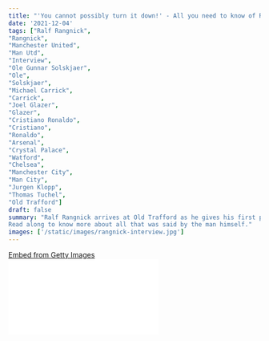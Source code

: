 ```yaml
---
title: "'You cannot possibly turn it down!' - All you need to know of Ralf Rangnick's first interview as the interim manager of Manchester United"
date: '2021-12-04'
tags: ["Ralf Rangnick",
"Rangnick",
"Manchester United",
"Man Utd",
"Interview",
"Ole Gunnar Solskjaer",
"Ole",
"Solskjaer",
"Michael Carrick",
"Carrick",
"Joel Glazer",
"Glazer",
"Cristiano Ronaldo",
"Cristiano",
"Ronaldo",
"Arsenal",
"Crystal Palace",
"Watford",
"Chelsea",
"Manchester City",
"Man City",
"Jurgen Klopp",
"Thomas Tuchel",
"Old Trafford"]
draft: false
summary: "Ralf Rangnick arrives at Old Trafford as he gives his first press conference ahead of Manchester United's Premier League clash against Crystal Palace. 
Read along to know more about all that was said by the man himself."
images: ['/static/images/rangnick-interview.jpg']
---
```


<div
  className="getty embed image"
  style={{
    backgroundColor: '#fff',
    display: 'inline-block',
    fontFamily: 'Roboto, sans-serif',
    color: '#a7a7a7',
    fontSize: '11px',
    width: '100%',
    maxWidth: '594px',
    float: 'left',
    marginRight: '20px',
    marginBottom: '20px',
  }}
>
  <div style={{ padding: 0, margin: 0, textAlign: 'left' }}>
    <a
      href="http://www.gettyimages.in/detail/1356930757"
      target="_blank"
      style={{
        color: '#a7a7a7',
        textDecoration: 'none',
        fontWeight: 'normal !important',
        border: 'none',
        display: 'inline-block',
      }}
    >
      Embed from Getty Images
    </a>
  </div>
  <div
    style={{
      overflow: 'hidden',
      position: 'relative',
      height: 0,
      padding: '60.942764% 0 0 0',
      width: '100%',
    }}
  >
    <iframe
      src="//embed.gettyimages.com/embed/1356930757?et=JlAP23lQTeN0z6Pn3YcPaA&tld=in&sig=cra9d6KawglKGI3rUaGP1v3xZHaBhWi0jOVNn_F30Bo=&caption=true&ver=1"
      scrolling="no"
      frameBorder={0}
      width={594}
      height={362}
      style={{
        display: 'inline-block',
        position: 'absolute',
        top: 0,
        left: 0,
        width: '100%',
        height: '100%',
        margin: 0,
      }}
    />
  </div>
</div>

Ralf Rangnick has been appointed by the Man Utd board to take charge of the first team squad temporarily as he looks set to begin a new chapter after Ole Gunnar Solskjaer left the club last month. The German is set to be in the dugout for six months before moving into a consultancy (or in his own words, as an "advisor") role for two years.

Last night, Micheal Carrick took charge of Manchester United's game against Arsenal for the last time as he left the club after 15 long years as a player and as an assistant. He has admitted that it was completely his decision to go separate ways.

Rangnick was in attendance last night at Old Trafford where he oversaw Cristiano Ronaldo and co took all three points against Arsenal in a game which was a thriller of its own.

The German godfather had his first press conference on Friday morning and here are the key takeaways.

He was humble and he greeted and thanked the reporters who came along for his press conference at 9am UK time.

## Questions:

### 1. Chelsea came to you about a year ago for your services as an interim manager, what can you achieve in 6 months with Manchester United? What's your vision for the club?

_"When Chelsea came (in February 2020), they gave me the opportunity to work as an interim manager for 4 months without any option to work in the (slightly) long term. Here I have 6.5 months and as you may all know, we have agreed on a two year advisory role. In the end, if a club like Man Utd contacts you for such a role, you cannot possibly turn it down."_

### 2. Did you look at last night (game vs Arsenal) and think that you can change things within the team?

_"Well, obviously I have watched the latest games. I watched the games against Watford and Chelsea when I didn't know that the club would contact me later. Out of interest, I watched the games against Liverpool and Man City. I'm well aware and acquainted with what's happening here in the club and in the Premiership._

_It's obvious that the team has loads of talented players and enough experienced players in the squad. The major task for me is to bring more "balance" into the team. Yesterday, (Against Arsenal) we conceded twice. We needed three goals to win the game. On an average, we concede two goals per game, which is too much. My role is to help the team have more control in the game."_

### 3. How easy will it be to turn around the form at Man Utd? The aim must be top four.

_"The aim is to win the next game on Sunday. I have 1 training session. We have a training session at 3pm, but those who played last night will obviously not be available. There are not many things that you can change on the training pitch, but off course, it's about getting to know the players, speaking to them, letting them know what the "approach" will be._

_It will not be easy in the middle of the season. I am fully aware and experienced to know that you cannot change everything within a few days (let alone weeks). Other German coaches have had the same experience, but it's about winning games. I'm very ambitious, just like the whole club, like all the players and we want to make the most out of this season._

_To be realistic, the distance between us and the top three (Chelsea, Man City and Liverpool) is huge. It's about developing performances."_

### 4. Is there a possibility for you to continue beyond six months?

_"The people with whom I've spoken with, have been very clear about my role for six months as an interim manager. We have never spoken about what could happen in the summer. Right now, I am fully aware that they might be looking for a new manager. If they decide to speak with me about it, then we'll see._

_(If things go well, there is a possibility) I might make the same recommendation to the board that I did at Leipzig twice (to keep working with him). We cannot speak about it now. It's about winning the next game as it's my major focus."_

### 5. It's been 8.5 years since this club won a Premier League title. What comparison can you make about the club back then and now?

_"Sir Alex was here for 27 years winning multiple titles. It is unique and exceptional. There have been five or six managerial changes since Sir Alex left. Hence, it was difficult for the club to gain consistency in terms of signing players, sticking to the club DNA and these things are vital._

_For the future, the board members and I will see that there are not many changes in management."_

### 6. Is the squad good enough to compete with the top three in England right now?

_"The top three in England seem to be very stable. They have top coaches, probably one of the best in the world. If you see how they win, control and play their games, it is something that we need to develop. When Jurgen (Klopp) arrived at Liverpool, it wasn't a good squad."_

### 7. How hard will it be to implement your philosophy at this stage of the season? With Michael Carrick leaving, will you be bringing anyone in (as an assistant)?

_"Yes, I think, to win games in the future, (we have) to play proactively irrespective of whether we have the ball or not. It's about playing together and team spirit. We saw it yesterday, the difference between the first and second half which were completely different. By having these unique fans behind us, it will help us a lot and it will help the team gain confidence."_

_"It's obviously not easy, as I said earlier, I can't do it in 1-2 training sessions or even 1-2 weeks. It's not about playing the pressing game, it's about control."_

_"Micheal, Yeah, I came to know about it two days ago. I met him and had a long private conversation for more than an hour. I tried to convince him to stay onboard, but he had made that decision weeks ago that he needed a break and a rest after 30 years of professional football. In the end, I can only accept and understand his decision."_

_"(Regarding the coaching staff) I'm more than happy to work with the current one's as I need their experience and expertise. I hope we can get a few of my colleagues in the next 1-2 weeks, but I can't tell you the names."_

### 8. We've speculated regarding your philosophy and how it would look. You've got Cristiano Ronaldo. Do you have to adapt your style to fit him in your side?

_"You always have to adapt your style/idea of playing football to the players you have and not vice versa. Having seen Cristiano yesterday, in the second half, at the age of 36, amazing top professional. At his age, I've never seen a player who is still that much physically fit and he is still a player who could easily make the difference."_

_"It's about how we can develop the whole team. We play in the most competitive league in the world and so, we need all the players on board. From what I saw from Cristiano yesterday, he was more than willing to put his input into the team and his teammates will have to do the same."_

### 9. January signings?

_"We haven't spoken about new players. Now is not the time for them. I need to know the current squad in detail in the next few weeks. The squad is definitely not too small. Maybe after Christmas, there will be a time to talk about transfers in the winter."_

_"From my experience, winter is not the best time for "sustainable transfers." With the quality of players that we have here, it would, in theory, only make sense to get players that would almost guarantee you more quality. As I said earlier from experience. This will be difficult in the winter."_

### 10. Has it always been your ambition to come in the Premier League?

_"As you all know, I studied English as a young student at the university to become a teacher in English and P.E back in the late 70's. I lived in Brighton and since then, I fell in love with English football. In the early 80's, I took the fast train from Brighton to Victoria station and watched every home game at Highbury, White Hart Lane. At Liverpool, I went to Goodison."_

_"I have always cherished the way the teams are being supported. It's more than exciting for me to be a part of the atmosphere and this should help our team play at the highest level."_

### 11. Erling Haaland is one of the hottest prospects in world football. He is a player you know well. Is there a chance that you sign him?

_"(Laughs) Let me have a look (Goes through pages) Okay, £10m for Erling Haaland, £10m for Kylian Mbappe, £10m for Robert Lewandowski and £10m for Joshua Kimmich. I mean this is obviously nonsense. It doesn't make any sense to sign players in the winter."_

_"Erling Haaland is a fantastic striker as I know it myself because I was with him during my time at Salzburg. The people there were slightly involved with his move from Molde to Salzburg and therefore, I know what kind of player he is, but in the meantime, the whole world has realised how good the player is."_

### 12. Where do you see Man Utd by the time your contract expires in 2024?

_"In the ideal world, we will regularly be in the top flight, not just top four, but we will be competing for titles. This is in the DNA of the club. We hope we get a good draw to progress further in the Champions League after the new year."_

### 13. What will your role be when you're in consultation?

_"To be honest, we haven't spoken about it in detail in all the conversations we had with John and Ed. I also had a long telephonic call with Joel Glazer which was for more than half an hour."_

_"By the way, last Sunday, I also spoke with Ole (Gunnar Solskjaer) before the game against Chelsea for almost two hours. He was very generous to spend time on the phone with me and tell me about his inside details about the team."_

_"We have only spoken about the current situation and how we find a way to work together."_
